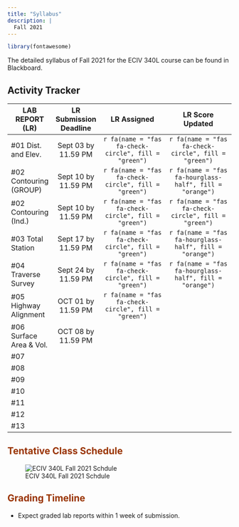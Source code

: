 ```yaml
---
title: "Syllabus"
description: |
  Fall 2021
---
```


```r
library(fontawesome)
```

The detailed syllabus of Fall 2021 for the ECIV 340L course can be found in Blackboard.

## Activity Tracker

| LAB REPORT (LR)         | LR Submission Deadline |                       LR Assigned                       |                    LR Score Updated                     |
|-------------------------|:----------------------:|:-------------------------------------------------------:|:-------------------------------------------------------:|
| \#01 Dist. and Elev.    |  Sept 03 by 11.59 PM   | `r fa(name = "fas fa-check-circle", fill = "green")`    | `r fa(name = "fas fa-check-circle", fill = "green")`    |
| \#02 Contouring (GROUP) |  Sept 10 by 11.59 PM   | `r fa(name = "fas fa-check-circle", fill = "green")`    | `r fa(name = "fas fa-hourglass-half", fill = "orange")` |
| \#02 Contouring (Ind.)  |  Sept 10 by 11.59 PM   | `r fa(name = "fas fa-check-circle", fill = "green")`    | `r fa(name = "fas fa-check-circle", fill = "green")`    |
| \#03 Total Station      |  Sept 17 by 11.59 PM   | `r fa(name = "fas fa-check-circle", fill = "green")`    | `r fa(name = "fas fa-hourglass-half", fill = "orange")` |
| \#04 Traverse Survey    |  Sept 24 by 11.59 PM   | `r fa(name = "fas fa-check-circle", fill = "green")`    | `r fa(name = "fas fa-hourglass-half", fill = "orange")` |
| \#05 Highway Alignment  |  OCT  01 by 11.59 PM   | `r fa(name = "fas fa-check-circle", fill = "green")`    |                                                         |
| \#06 Surface Area & Vol.|  OCT  08 by 11.59 PM   |                                                         |                                                         |
| \#07                    |                        |                                                         |                                                         |
| \#08                    |                        |                                                         |                                                         |
| \#09                    |                        |                                                         |                                                         |
| \#10                    |                        |                                                         |                                                         |
| \#11                    |                        |                                                         |                                                         |
| \#12                    |                        |                                                         |                                                         |
| \#13                    |                        |                                                         |                                                         |

## <font color="993300">Tentative Class Schedule</font>

![ECIV 340L Fall 2021 Schdule](schedule.PNG)

## <font color="993300">Grading Timeline</font>

-   Expect graded lab reports within 1 week of submission.
